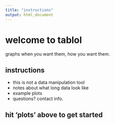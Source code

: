 ```yaml
---
title: "instructions"
output: html_document
---
```


# welcome to tablol
graphs when you want them, how you want them.


## instructions

- this is not a data manipulation tool  
- notes about what long data look like  
- example plots  
- questions? contact info.

## hit 'plots' above to get started

